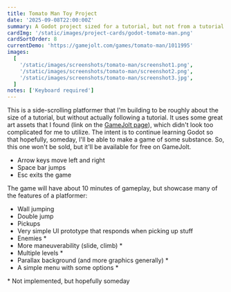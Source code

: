 ```yaml
---
title: Tomato Man Toy Project
date: '2025-09-08T22:00:00Z'
summary: A Godot project sized for a tutorial, but not from a tutorial
cardImg: '/static/images/project-cards/godot-tomato-man.png'
cardSortOrder: 8
currentDemo: 'https://gamejolt.com/games/tomato-man/1011995'
images:
  [
    '/static/images/screenshots/tomato-man/screenshot1.png',
    '/static/images/screenshots/tomato-man/screenshot2.png',
    '/static/images/screenshots/tomato-man/screenshot3.jpg',
  ]
notes: ['Keyboard required']
---
```


This is a side-scrolling platformer that I'm building to be roughly about the size of a tutorial, but without actually
following a tutorial. It uses some great art assets that I found (link on the [GameJolt page][1]), which didn't look too
complicated for me to utilize. The intent is to continue learning Godot so that hopefully, someday, I'll be able to make
a game of some substance. So, this one won't be sold, but it'll be available for free on GameJolt.

- Arrow keys move left and right
- Space bar jumps
- Esc exits the game

The game will have about 10 minutes of gameplay, but showcase many of the features of a platformer:

- Wall jumping
- Double jump
- Pickups
- Very simple UI prototype that responds when picking up stuff
- Enemies \*
- More maneuverability (slide, climb) \*
- Multiple levels \*
- Parallax background (and more graphics generally) \*
- A simple menu with some options \*

\* Not implemented, but hopefully someday

[1]: https://gamejolt.com/games/tomato-man/1011995

